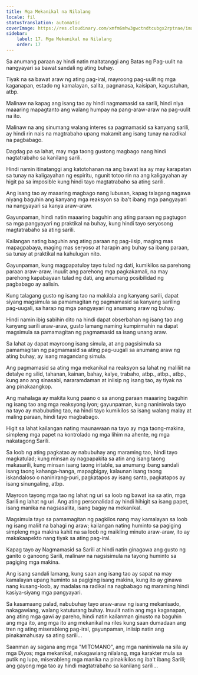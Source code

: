 ```yaml
---
title: Mga Mekanikal na Nilalang
locale: fil
statusTranslation: automatic
coverImage: https://res.cloudinary.com/xmfm6mhw3gwctndtcubgx2rptnae/image/upload/v1740468922/small_cover_tratado_de_psicologia_revolucionaria_a4c0dca4e0.webp
sidebar:
    label: 17. Mga Mekanikal na Nilalang
    order: 17
---
```

Sa anumang paraan ay hindi natin maitatanggi ang Batas ng Pag-uulit na nangyayari sa bawat sandali ng ating buhay.

Tiyak na sa bawat araw ng ating pag-iral, mayroong pag-uulit ng mga kaganapan, estado ng kamalayan, salita, pagnanasa, kaisipan, kagustuhan, atbp.

Malinaw na kapag ang isang tao ay hindi nagmamasid sa sarili, hindi niya maaaring mapagtanto ang walang humpay na pang-araw-araw na pag-uulit na ito.

Malinaw na ang sinumang walang interes sa pagmamasid sa kanyang sarili, ay hindi rin nais na magtrabaho upang makamit ang isang tunay na radikal na pagbabago.

Dagdag pa sa lahat, may mga taong gustong magbago nang hindi nagtatrabaho sa kanilang sarili.

Hindi namin itinatanggi ang katotohanan na ang bawat isa ay may karapatan sa tunay na kaligayahan ng espiritu, ngunit totoo rin na ang kaligayahan ay higit pa sa imposible kung hindi tayo magtatrabaho sa ating sarili.

Ang isang tao ay maaaring magbago nang lubusan, kapag talagang nagawa niyang baguhin ang kanyang mga reaksyon sa iba't ibang mga pangyayari na nangyayari sa kanya araw-araw.

Gayunpaman, hindi natin maaaring baguhin ang ating paraan ng pagtugon sa mga pangyayari ng praktikal na buhay, kung hindi tayo seryosong magtatrabaho sa ating sarili.

Kailangan nating baguhin ang ating paraan ng pag-iisip, maging mas mapagpabaya, maging mas seryoso at harapin ang buhay sa ibang paraan, sa tunay at praktikal na kahulugan nito.

Gayunpaman, kung magpapatuloy tayo tulad ng dati, kumikilos sa parehong paraan araw-araw, inuulit ang parehong mga pagkakamali, na may parehong kapabayaan tulad ng dati, ang anumang posibilidad ng pagbabago ay aalisin.

Kung talagang gusto ng isang tao na makilala ang kanyang sarili, dapat siyang magsimula sa pamamagitan ng pagmamasid sa kanyang sariling pag-uugali, sa harap ng mga pangyayari ng anumang araw ng buhay.

Hindi namin ibig sabihin dito na hindi dapat obserbahan ng isang tao ang kanyang sarili araw-araw, gusto lamang naming kumpirmahin na dapat magsimula sa pamamagitan ng pagmamasid sa isang unang araw.

Sa lahat ay dapat mayroong isang simula, at ang pagsisimula sa pamamagitan ng pagmamasid sa ating pag-uugali sa anumang araw ng ating buhay, ay isang magandang simula.

Ang pagmamasid sa ating mga mekanikal na reaksyon sa lahat ng maliliit na detalye ng silid, tahanan, kainan, bahay, kalye, trabaho, atbp., atbp., atbp., kung ano ang sinasabi, nararamdaman at iniisip ng isang tao, ay tiyak na ang pinakaangkop.

Ang mahalaga ay makita kung paano o sa anong paraan maaaring baguhin ng isang tao ang mga reaksyong iyon; gayunpaman, kung naniniwala tayo na tayo ay mabubuting tao, na hindi tayo kumikilos sa isang walang malay at maling paraan, hindi tayo magbabago.

Higit sa lahat kailangan nating maunawaan na tayo ay mga taong-makina, simpleng mga papet na kontrolado ng mga lihim na ahente, ng mga nakatagong Sarili.

Sa loob ng ating pagkatao ay nabubuhay ang maraming tao, hindi tayo magkatulad; kung minsan ay nagpapakita sa atin ang isang taong makasarili, kung minsan isang taong iritable, sa anumang ibang sandali isang taong kahanga-hanga, mapagbigay, kalaunan isang taong iskandaloso o naninirang-puri, pagkatapos ay isang santo, pagkatapos ay isang sinungaling, atbp.

Mayroon tayong mga tao ng lahat ng uri sa loob ng bawat isa sa atin, mga Sarili ng lahat ng uri. Ang ating personalidad ay hindi hihigit sa isang papet, isang manika na nagsasalita, isang bagay na mekanikal.

Magsimula tayo sa pamamagitan ng pagkilos nang may kamalayan sa loob ng isang maliit na bahagi ng araw; kailangan nating huminto sa pagiging simpleng mga makina kahit na sa loob ng maikling minuto araw-araw, ito ay makakaapekto nang tiyak sa ating pag-iral.

Kapag tayo ay Nagmamasid sa Sarili at hindi natin ginagawa ang gusto ng ganito o ganoong Sarili, malinaw na nagsisimula na tayong huminto sa pagiging mga makina.

Ang isang sandali lamang, kung saan ang isang tao ay sapat na may kamalayan upang huminto sa pagiging isang makina, kung ito ay ginawa nang kusang-loob, ay madalas na radikal na nagbabago ng maraming hindi kasiya-siyang mga pangyayari.

Sa kasamaang palad, nabubuhay tayo araw-araw ng isang mekanisado, nakagawiang, walang katuturang buhay. Inuulit natin ang mga kaganapan, ang ating mga gawi ay pareho, hindi natin kailanman ginusto na baguhin ang mga ito, ang mga ito ang mekanikal na riles kung saan dumadaan ang tren ng ating miserableng pag-iral, gayunpaman, iniisip natin ang pinakamahusay sa ating sarili...

Saanman ay sagana ang mga "MITOMANO", ang mga naniniwala na sila ay mga Diyos; mga mekanikal, nakagawiang nilalang, mga karakter mula sa putik ng lupa, miserableng mga manika na pinakikilos ng iba't ibang Sarili; ang gayong mga tao ay hindi magtatrabaho sa kanilang sarili...

